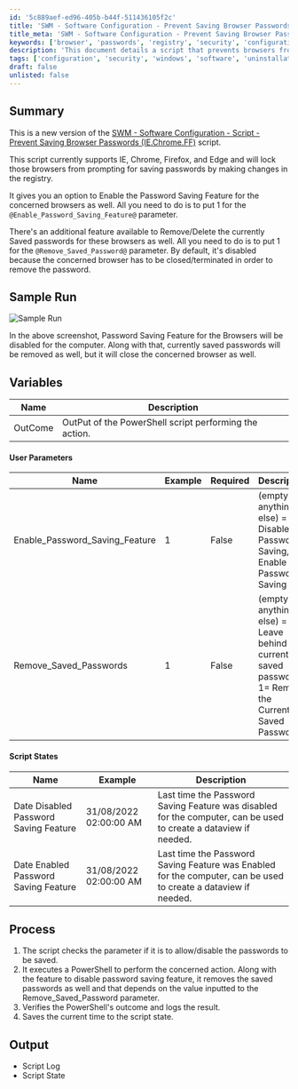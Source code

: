```yaml
---
id: '5c889aef-ed96-405b-b44f-511436105f2c'
title: 'SWM - Software Configuration - Prevent Saving Browser Passwords'
title_meta: 'SWM - Software Configuration - Prevent Saving Browser Passwords'
keywords: ['browser', 'passwords', 'registry', 'security', 'configuration']
description: 'This document details a script that prevents browsers from prompting to save passwords by modifying the registry settings for Internet Explorer, Chrome, Firefox, and Edge. It includes options to enable password saving and remove currently saved passwords, along with sample runs and variable descriptions.'
tags: ['configuration', 'security', 'windows', 'software', 'uninstallation']
draft: false
unlisted: false
---
```

## Summary

This is a new version of the [SWM - Software Configuration - Script - Prevent Saving Browser Passwords (IE.Chrome.FF)](https://proval.itglue.com/DOC-5078775-8014332) script. 

This script currently supports IE, Chrome, Firefox, and Edge and will lock those browsers from prompting for saving passwords by making changes in the registry.

It gives you an option to Enable the Password Saving Feature for the concerned browsers as well. All you need to do is to put 1 for the `@Enable_Password_Saving_Feature@` parameter.

There's an additional feature available to Remove/Delete the currently Saved passwords for these browsers as well. All you need to do is to put 1 for the `@Remove_Saved_Password@` parameter. By default, it's disabled because the concerned browser has to be closed/terminated in order to remove the password.

## Sample Run

![Sample Run](../../../static/img/Prevent-Saving-Browser-Passwords-(IE.Chrome.FF,Edge)Params,ss/image_1.png)

In the above screenshot, Password Saving Feature for the Browsers will be disabled for the computer. Along with that, currently saved passwords will be removed as well, but it will close the concerned browser as well.

## Variables

| Name   | Description                                                       |
|--------|-------------------------------------------------------------------|
| OutCome| OutPut of the PowerShell script performing the action.           |

#### User Parameters

| Name                         | Example | Required | Description                                                                                  |
|------------------------------|---------|----------|----------------------------------------------------------------------------------------------|
| Enable_Password_Saving_Feature | 1       | False    | (empty or anything else) = Disables Password Saving, 1= Enable Password Saving              |
| Remove_Saved_Passwords       | 1       | False    | (empty or anything else) = Leave behind the currently saved password, 1= Remove the Currently Saved Password |

#### Script States

| Name                           | Example                 | Description                                                                                     |
|--------------------------------|------------------------|-------------------------------------------------------------------------------------------------|
| Date Disabled Password Saving Feature | 31/08/2022 02:00:00 AM | Last time the Password Saving Feature was disabled for the computer, can be used to create a dataview if needed. |
| Date Enabled Password Saving Feature  | 31/08/2022 02:00:00 AM | Last time the Password Saving Feature was Enabled for the computer, can be used to create a dataview if needed.  |

## Process

1. The script checks the parameter if it is to allow/disable the passwords to be saved.
2. It executes a PowerShell to perform the concerned action. Along with the feature to disable password saving feature, it removes the saved passwords as well and that depends on the value inputted to the Remove_Saved_Password parameter.
3. Verifies the PowerShell's outcome and logs the result.
4. Saves the current time to the script state.

## Output

- Script Log
- Script State












